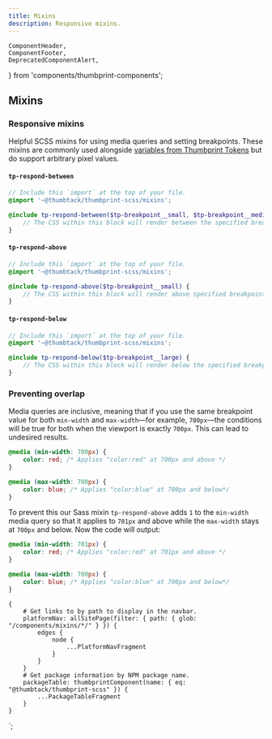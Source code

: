 ```yaml
---
title: Mixins
description: Responsive mixins.
---
```


    ComponentHeader,
    ComponentFooter,
    DeprecatedComponentAlert,
} from 'components/thumbprint-components';

<ComponentHeader data={props.data} />

## Mixins

### Responsive mixins

Helpful SCSS mixins for using media queries and setting breakpoints. These mixins are commonly used alongside [variables from Thumbprint Tokens](/tokens/) but do support arbitrary pixel values.

#### `tp-respond-between`

```scss
// Include this `import` at the top of your file.
@import '~@thumbtack/thumbprint-scss/mixins';

@include tp-respond-between($tp-breakpoint__small, $tp-breakpoint__medium) {
    // The CSS within this block will render between the specified breakpoints.
}
```

#### `tp-respond-above`

```scss
// Include this `import` at the top of your file.
@import '~@thumbtack/thumbprint-scss/mixins';

@include tp-respond-above($tp-breakpoint__small) {
    // The CSS within this block will render above specified breakpoint.
}
```

#### `tp-respond-below`

```scss
// Include this `import` at the top of your file.
@import '~@thumbtack/thumbprint-scss/mixins';

@include tp-respond-below($tp-breakpoint__large) {
    // The CSS within this block will render below the specified breakpoint.
}
```

### Preventing overlap

Media queries are inclusive, meaning that if you use the same breakpoint value for both `min-width` and `max-width`—for example, `700px`—the conditions will be true for both when the viewport is exactly `700px`. This can lead to undesired results.

```scss
@media (min-width: 700px) {
    color: red; /* Applies "color:red" at 700px and above */
}

@media (max-width: 700px) {
    color: blue; /* Applies "color:blue" at 700px and below*/
}
```

To prevent this our Sass mixin `tp-respond-above` adds `1` to the `min-width` media query so that it applies to `701px` and above while the `max-width` stays at `700px` and below. Now the code will output:

```scss
@media (min-width: 701px) {
    color: red; /* Applies "color:red" at 701px and above */
}

@media (max-width: 700px) {
    color: blue; /* Applies "color:blue" at 700px and below*/
}
```

<ComponentFooter data={props.data} />

    {
        # Get links to by path to display in the navbar.
        platformNav: allSitePage(filter: { path: { glob: "/components/mixins/*/" } }) {
            edges {
                node {
                    ...PlatformNavFragment
                }
            }
        }
        # Get package information by NPM package name.
        packageTable: thumbprintComponent(name: { eq: "@thumbtack/thumbprint-scss" }) {
            ...PackageTableFragment
        }
    }
`;
